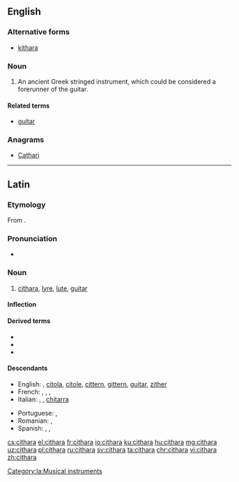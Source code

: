 ==English==

===Alternative forms===
* [[kithara]]

===Noun===
{{en-noun|s|citharai}}

# {{label|en|musici}} An ancient Greek stringed instrument, which could be considered a forerunner of the guitar.

====Related terms====
* [[guitar]]

===Anagrams===
* [[Cathari#English|Cathari]]

----

==Latin==

===Etymology===
From {{der|la|grc|κιθάρα}}.

===Pronunciation===
* {{la-pronunc|eccl=yes|cithara}}

===Noun===
{{la-noun|cithara||citharae|f|first}}

# [[#English|cithara]], [[lyre]], [[lute]], [[guitar]]

====Inflection====
{{la-decl-1st|cithar}}

====Derived terms====
* {{l|la|citharicen}}
* {{l|la|citharista}}
* {{l|la|citharizo}}

====Descendants====
{{top2}}
* English: {{l|en|cithara}}, [[citola]], [[citole]], [[cittern]], [[gittern]], [[guitar]], [[zither]]
* French: {{l|fr|cithare}}, {{l|fr|cistre}}, {{l|fr|citole}}, {{l|fr|guitare}}
* Italian: {{l|it|cetra}}, {{l|it|citara}}, [[chitarra]]
{{mid2}}
* Portuguese: {{l|pt|cítola}}, {{l|pt|guitarra}}
* Romanian: {{l|ro|ceteră}}, {{l|ro|chitară}}
* Spanish: {{l|es|cítola}}, {{l|es|cítora}}, {{l|es|guitarra}}
{{bottom}}

[[Category:la:Musical instruments]]

[[cs:cithara]]
[[el:cithara]]
[[fr:cithara]]
[[io:cithara]]
[[ku:cithara]]
[[hu:cithara]]
[[mg:cithara]]
[[uz:cithara]]
[[pl:cithara]]
[[ru:cithara]]
[[sv:cithara]]
[[ta:cithara]]
[[chr:cithara]]
[[vi:cithara]]
[[zh:cithara]]